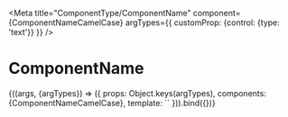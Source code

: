 
<Meta
  title="ComponentType/ComponentName"
  component={ComponentNameCamelCase}
  argTypes={{
    customProp: {control: {type: 'text'}}
  }}
/>

# ComponentName

<Canvas>
  <Story
    name="Common"
    args={{
      customProp: 'customProp'
    }}
  >
    {((args, {argTypes}) => ({
      props: Object.keys(argTypes),
      components: {ComponentNameCamelCase},
      template: `<ComponentNameCamelCase customProp="customProp"/>`
    })).bind({})}
  </Story>
</Canvas>

<ArgsTable story='Common' />
